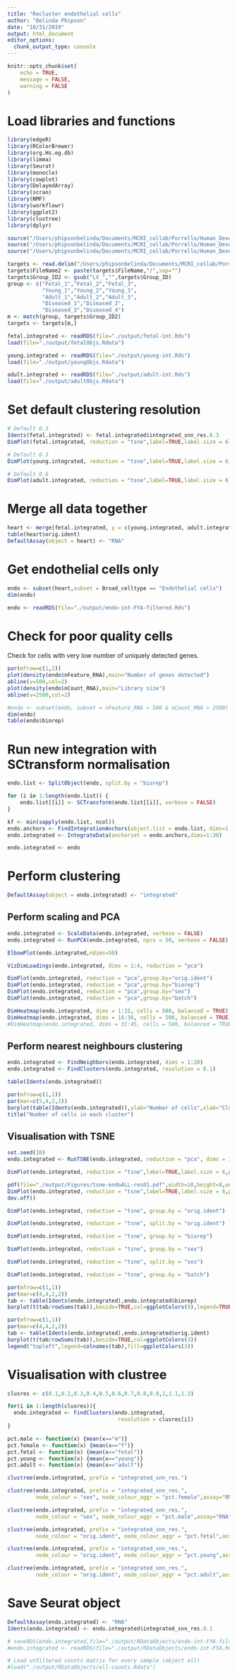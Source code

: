 ```yaml
---
title: "Recluster endothelial cells"
author: "Belinda Phipson"
date: "10/31/2019"
output: html_document
editor_options: 
  chunk_output_type: console
---
```


```r
knitr::opts_chunk$set(
    echo = TRUE,
    message = FALSE,
    warning = FALSE
)
```

# Load libraries and functions

```r
library(edgeR)
library(RColorBrewer)
library(org.Hs.eg.db)
library(limma)
library(Seurat)
library(monocle)
library(cowplot)
library(DelayedArray)
library(scran)
library(NMF)
library(workflowr)
library(ggplot2)
library(clustree)
library(dplyr)
```

```r
source("/Users/phipsonbelinda/Documents/MCRI_collab/Porrello/Human_Development_snRNAseq/code/normCounts.R")
source("/Users/phipsonbelinda/Documents/MCRI_collab/Porrello/Human_Development_snRNAseq/code/findModes.R")
source("/Users/phipsonbelinda/Documents/MCRI_collab/Porrello/Human_Development_snRNAseq/code/ggplotColors.R")
```

```r
targets <- read.delim("/Users/phipsonbelinda/Documents/MCRI_collab/Porrello/Human_Development_snRNAseq/data/targets.txt",header=TRUE, stringsAsFactors = FALSE)
targets$FileName2 <- paste(targets$FileName,"/",sep="")
targets$Group_ID2 <- gsub("LV_","",targets$Group_ID)
group <- c("Fetal_1","Fetal_2","Fetal_3",
           "Young_1","Young_2","Young_3",
           "Adult_1","Adult_2","Adult_3", 
           "Diseased_1","Diseased_2",
           "Diseased_3","Diseased_4")
m <- match(group, targets$Group_ID2)
targets <- targets[m,]
```

```r
fetal.integrated <- readRDS(file="./output/fetal-int.Rds")
load(file="./output/fetalObjs.Rdata")

young.integrated <- readRDS(file="./output/young-int.Rds")
load(file="./output/youngObjs.Rdata")

adult.integrated <- readRDS(file="./output/adult-int.Rds")
load(file="./output/adultObjs.Rdata")
```

# Set default clustering resolution

```r
# Default 0.3
Idents(fetal.integrated) <- fetal.integrated$integrated_snn_res.0.3
DimPlot(fetal.integrated, reduction = "tsne",label=TRUE,label.size = 6)+NoLegend()

# Default 0.3
DimPlot(young.integrated, reduction = "tsne",label=TRUE,label.size = 6)+NoLegend()

# Default 0.6
DimPlot(adult.integrated, reduction = "tsne",label=TRUE,label.size = 6)+NoLegend()

```

# Merge all data together

```r
heart <- merge(fetal.integrated, y = c(young.integrated, adult.integrated), project = "heart")
table(heart$orig.ident)
DefaultAssay(object = heart) <- "RNA"
```

# Get endothelial cells only

```r
endo <- subset(heart,subset = Broad_celltype == "Endothelial cells")
dim(endo)
```

```r
endo <- readRDS(file="./output/endo-int-FYA-filtered.Rds")
```

# Check for poor quality cells

Check for cells with very low number of uniquely detected genes. 

```r
par(mfrow=c(1,2))
plot(density(endo$nFeature_RNA),main="Number of genes detected")
abline(v=500,col=2)
plot(density(endo$nCount_RNA),main="Library size")
abline(v=2500,col=2)

#endo <- subset(endo, subset = nFeature_RNA > 500 & nCount_RNA > 2500)
dim(endo)
table(endo$biorep)
```


# Run new integration with SCtransform normalisation


```r
endo.list <- SplitObject(endo, split.by = "biorep")
```

```r
for (i in 1:length(endo.list)) {
    endo.list[[i]] <- SCTransform(endo.list[[i]], verbose = FALSE)
}
```

```r
kf <- min(sapply(endo.list, ncol))
endo.anchors <- FindIntegrationAnchors(object.list = endo.list, dims=1:30,anchor.features = 3000,k.filter=kf)
endo.integrated <- IntegrateData(anchorset = endo.anchors,dims=1:30)
```

```r
endo.integrated <- endo
```


# Perform clustering

```r
DefaultAssay(object = endo.integrated) <- "integrated"
```

## Perform scaling and PCA

```r
endo.integrated <- ScaleData(endo.integrated, verbose = FALSE)
endo.integrated <- RunPCA(endo.integrated, npcs = 50, verbose = FALSE)
```

```r
ElbowPlot(endo.integrated,ndims=50)
```

```r
VizDimLoadings(endo.integrated, dims = 1:4, reduction = "pca")
```

```r
DimPlot(endo.integrated, reduction = "pca",group.by="orig.ident")
DimPlot(endo.integrated, reduction = "pca",group.by="biorep")
DimPlot(endo.integrated, reduction = "pca",group.by="sex")
DimPlot(endo.integrated, reduction = "pca",group.by="batch")
```

```r
DimHeatmap(endo.integrated, dims = 1:15, cells = 500, balanced = TRUE)
DimHeatmap(endo.integrated, dims = 16:30, cells = 500, balanced = TRUE)
#DimHeatmap(endo.integrated, dims = 31:45, cells = 500, balanced = TRUE)
```

## Perform nearest neighbours clustering

```r
endo.integrated <- FindNeighbors(endo.integrated, dims = 1:20)
endo.integrated <- FindClusters(endo.integrated, resolution = 0.1)
```

```r
table(Idents(endo.integrated))
```

```r
par(mfrow=c(1,1))
par(mar=c(5,4,2,2))
barplot(table(Idents(endo.integrated)),ylab="Number of cells",xlab="Clusters")
title("Number of cells in each cluster")
```


## Visualisation with TSNE

```r
set.seed(10)
endo.integrated <- RunTSNE(endo.integrated, reduction = "pca", dims = 1:20)
```


```r
DimPlot(endo.integrated, reduction = "tsne",label=TRUE,label.size = 6,pt.size = 0.5)+NoLegend()
```

```r
pdf(file="./output/Figures/tsne-endoALL-res01.pdf",width=10,height=8,onefile = FALSE)
DimPlot(endo.integrated, reduction = "tsne",label=TRUE,label.size = 6,pt.size = 0.5)+NoLegend()
dev.off()
```

```r
DimPlot(endo.integrated, reduction = "tsne", group.by = "orig.ident")
```

```r
DimPlot(endo.integrated, reduction = "tsne", split.by = "orig.ident")
```

```r
DimPlot(endo.integrated, reduction = "tsne", group.by = "biorep")
```


```r
DimPlot(endo.integrated, reduction = "tsne", group.by = "sex")
```

```r
DimPlot(endo.integrated, reduction = "tsne", split.by = "sex")
```

```r
DimPlot(endo.integrated, reduction = "tsne", group.by = "batch")
```


```r
par(mfrow=c(1,1))
par(mar=c(4,4,2,2))
tab <- table(Idents(endo.integrated),endo.integrated$biorep)
barplot(t(tab/rowSums(tab)),beside=TRUE,col=ggplotColors(9),legend=TRUE)
```

```r
par(mfrow=c(1,1))
par(mar=c(4,4,2,2))
tab <- table(Idents(endo.integrated),endo.integrated$orig.ident)
barplot(t(tab/rowSums(tab)),beside=TRUE,col=ggplotColors(3))
legend("topleft",legend=colnames(tab),fill=ggplotColors(3))
```

# Visualisation with clustree

```r
clusres <- c(0.1,0.2,0.3,0.4,0.5,0.6,0.7,0.8,0.9,1,1.1,1.2)
```
```r
for(i in 1:length(clusres)){
  endo.integrated <- FindClusters(endo.integrated, 
                                   resolution = clusres[i])
}
```

```r
pct.male <- function(x) {mean(x=="m")}
pct.female <- function(x) {mean(x=="f")}
pct.fetal <- function(x) {mean(x=="fetal")}
pct.young <- function(x) {mean(x=="young")}
pct.adult <- function(x) {mean(x=="adult")}
```

```r
clustree(endo.integrated, prefix = "integrated_snn_res.")
```

```r
clustree(endo.integrated, prefix = "integrated_snn_res.",
         node_colour = "sex", node_colour_aggr = "pct.female",assay="RNA")
```

```r
clustree(endo.integrated, prefix = "integrated_snn_res.",
         node_colour = "sex", node_colour_aggr = "pct.male",assay="RNA")
```

```r
clustree(endo.integrated, prefix = "integrated_snn_res.",
         node_colour = "orig.ident", node_colour_aggr = "pct.fetal",assay="RNA")
```

```r
clustree(endo.integrated, prefix = "integrated_snn_res.",
         node_colour = "orig.ident", node_colour_aggr = "pct.young",assay="RNA")
```

```r
clustree(endo.integrated, prefix = "integrated_snn_res.",
         node_colour = "orig.ident", node_colour_aggr = "pct.adult",assay="RNA")
```


# Save Seurat object

```r
DefaultAssay(endo.integrated) <- "RNA"
Idents(endo.integrated) <- endo.integrated$integrated_snn_res.0.1
```

```r
# saveRDS(endo.integrated,file="./output/RDataObjects/endo-int-FYA-filtered.Rds")
#endo.integrated <- readRDS(file="./output/RDataObjects/endo-int-FYA.Rds")
```

```r
# Load unfiltered counts matrix for every sample (object all)
#load("./output/RDataObjects/all-counts.Rdata")
```
